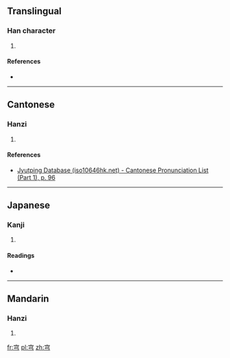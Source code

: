 ==Translingual==

===Han character===
{{Han char|rn=40|rad=宀|as=03|sn=6|four=|canj=十弓 (JN)|ids=⿱[[宀]][[弓]]}}

# {{defn|Han|sort=宀03}}

====References====
* {{Han ref|kx=0282.010|dkj=07066|dj=0551.210|hdz=20913.080|uh=5B86|ud=23430}}

----

==Cantonese==

===Hanzi===
{{yue-hanzi|jyut=[[kung4]]|y=kung4}}

# {{defn|lang=yue|sort=宀03}}

====References====
* [http://www.iso10646hk.net/jp/document/download.jsp Jyutping Database (iso10646hk.net) - Cantonese Pronunciation List (Part 1), p. 96]

----

==Japanese==

===Kanji===
{{ja-kanji|grade=|rs=宀03}}

# {{defn|lang=ja|sort=宀03}}

====Readings====
* {{ja-readings|on=[[きょう]] (kyō)|kun=[[そら]] (sora)}}

----

==Mandarin==

===Hanzi===
{{cmn-hanzi|pin=[[qióng]] ([[qiong2]])|wg=ch'iung<sup>2</sup>}}

# {{defn|lang=cmn|sort=宀03}}

[[fr:宆]]
[[pl:宆]]
[[zh:宆]]